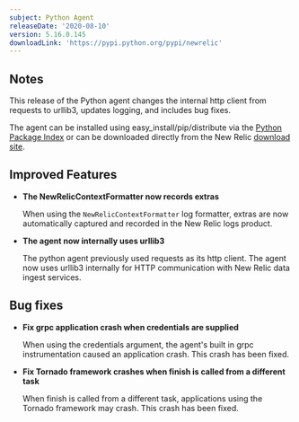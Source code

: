 ```yaml
---
subject: Python Agent
releaseDate: '2020-08-10'
version: 5.16.0.145
downloadLink: 'https://pypi.python.org/pypi/newrelic'
---
```


## Notes

This release of the Python agent changes the internal http client from requests to urllib3, updates logging, and includes bug fixes.

The agent can be installed using easy_install/pip/distribute via the [Python Package Index](https://pypi.python.org/pypi/newrelic) or can be downloaded directly from the New Relic [download site](http://download.newrelic.com/python_agent/release).

## Improved Features

* **The NewRelicContextFormatter now records extras**

  When using the `NewRelicContextFormatter` log formatter, extras are now automatically captured and recorded in the New Relic logs product.
* **The agent now internally uses urllib3**

  The python agent previously used requests as its http client. The agent now uses urllib3 internally for HTTP communication with New Relic data ingest services.

## Bug fixes

* **Fix grpc application crash when credentials are supplied**

  When using the credentials argument, the agent's built in grpc instrumentation caused an application crash. This crash has been fixed.
* **Fix Tornado framework crashes when finish is called from a different task**

  When finish is called from a different task, applications using the Tornado framework may crash. This crash has been fixed.
